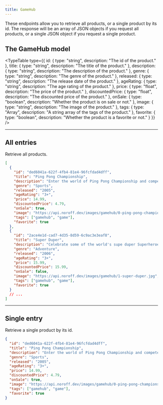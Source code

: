 ```yaml
---
title: GameHub
---
```



These endpoints allow you to retrieve all products, or a single product by its id. The response will be an array of JSON objects if you request all products, or a single JSON object if you request a single product.

## The GameHub model

<TypeTable
  type={{
    id: { type: "string", description: "The id of the product." },
    title: { type: "string", description: "The title of the product." },
    description: { type: "string", description: "The description of the product." },
    genre: { type: "string", description: "The genre of the product." },
    released: { type: "string", description: "The release date of the product." },
    ageRating: { type: "string", description: "The age rating of the product." },
    price: { type: "float", description: "The price of the product." },
    discountedPrice: { type: "float", description: "The discounted price of the product." },
    onSale: { type: "boolean", description: "Whether the product is on sale or not." },
    image: { type: "string", description: "The image of the product." },
    tags: { type: "Array<string>", description: "A string array of the tags of the product." },
    favorite: { type: "boolean", description: "Whether the product is a favorite or not." }
  }}
/>

<Hr />

## All entries

<EndpointDetails path="/gamehub" />

Retrieve all products.

```json title="Response"
[
  {
    "id": "ded6041a-622f-4fb4-81e4-96fcfdad4dff",
    "title": "Ping Pong Championship",
    "description": "Enter the world of Ping Pong Championship and compete against the world's best to become the ultimate champion in this exciting game.",
    "genre": "Sports",
    "released": "2005",
    "ageRating": "3+",
    "price": 14.99,
    "discountedPrice": 4.79,
    "onSale": true,
    "image": "https://api.noroff.dev/images/gamehub/0-ping-pong-championship.jpg",
    "tags": ["gamehub", "game"],
    "favorite": true
  },
  {
    "id": "2ace4e1d-cad7-4d35-8d59-6c9ac3e3eaf8",
    "title": "Super Duper",
    "description": "Celebrate some of the world's supe duper Superheroes with augmented reality.",
    "genre": "Adventure",
    "released": "2006",
    "ageRating": "3+",
    "price": 15.99,
    "discountedPrice": 15.99,
    "onSale": false,
    "image": "https://api.noroff.dev/images/gamehub/1-super-duper.jpg",
    "tags": ["gamehub", "game"],
    "favorite": true
  }
  // ...
]
```

<Hr />

## Single entry

<EndpointDetails path="/gamehub/<id>" />

Retrieve a single product by its id.

```json title="Response"
{
  "id": "ded6041a-622f-4fb4-81e4-96fcfdad4dff",
  "title": "Ping Pong Championship",
  "description": "Enter the world of Ping Pong Championship and compete against the world's best to become the ultimate champion in this exciting game.",
  "genre": "Sports",
  "released": "2005",
  "ageRating": "3+",
  "price": 14.99,
  "discountedPrice": 4.79,
  "onSale": true,
  "image": "https://api.noroff.dev/images/gamehub/0-ping-pong-championship.jpg",
  "tags": ["gamehub", "game"],
  "favorite": true
}
```
